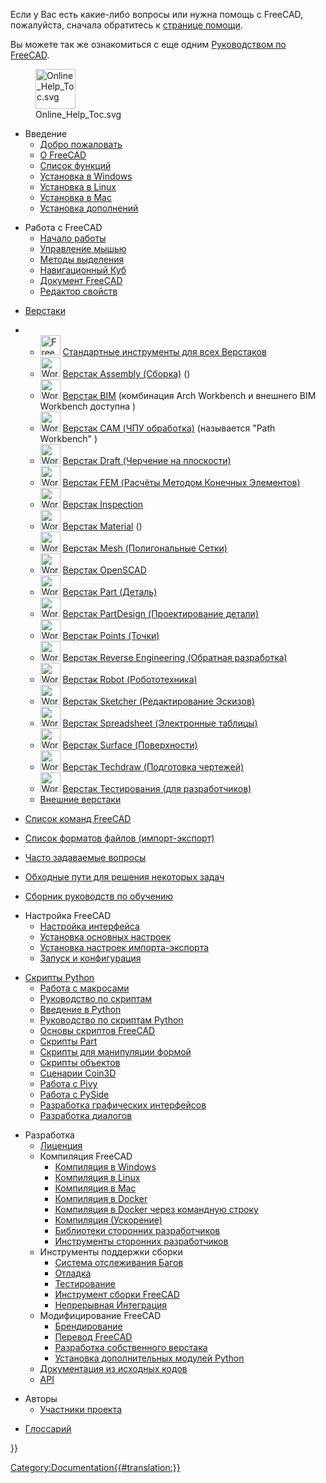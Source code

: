 <languages/>

Если у Вас есть какие-либо вопросы или нужна помощь с FreeCAD, пожалуйста, сначала обратитесь к [[Help/ru|странице помощи]].

Вы можете так же ознакомиться с еще одним [[Manual:Introduction/ru|Руководством по FreeCAD]].

[[File:Online_Help_Toc.svg|64px]]

* Введение
** [[Online_Help_Startpage/ru|Добро пожаловать]]
** [[About_FreeCAD/ru|О FreeCAD]]
** [[Feature_list/ru|Список функций]]
** [[Installing_on_Windows/ru|Установка в Windows]]
** [[Installing_on_Linux/ru|Установка в Linux]]
** [[Installing_on_Mac/ru|Установка в Mac]]
** [[Installing_additional_components/ru|Установка дополнений]]

<div class="mw-translate-fuzzy">
* Работа с FreeCAD
** [[Getting_started/ru|Начало работы]]
** [[Mouse_navigation/ru|Управление мышью]]
** [[Selection_methods/ru|Методы выделения]]
** [[Navigation_Cube/ru|Навигационный Куб]]
** [[Document_structure/ru|Документ FreeCAD]]
** [[Property_editor/ru|Редактор свойств]]
</div>

* [[Workbenches/ru|Верстаки]]
<!--Пожалуйста, согласуйте этот список с User_hub, Workbenches и Manual:The_FreeCAD_Interface-->
** [[Image:Freecad.svg|32px]] [[Std_Base/ru|Стандартные инструменты для всех Верстаков]]
** [[Image:Workbench_Assembly.svg|32px]] [[Assembly_Workbench|Верстак Assembly (Сборка)]] ({{Version/ru|1.0}})
** [[Image:Workbench_BIM.svg|32px]] [[BIM_Workbench|Верстак BIM]] (комбинация Arch Workbench и внешнего BIM Workbench доступна {{VersionMinus/ru|0.21}})
** [[Image:Workbench_CAM.svg|32px]] [[CAM_Workbench|Верстак CAM (ЧПУ обработка)]] (называется "Path Workbench" {{VersionMinus/ru|0.21}})
** [[Image:Workbench_Draft.svg|32px]] [[Draft_Workbench/ru|Верстак Draft (Черчение на плоскости)]]
** [[Image:Workbench_FEM.svg|32px]] [[FEM_Workbench/ru|Верстак FEM (Расчёты Методом Конечных Элементов)]]
** [[Image:Workbench_Inspection.svg|32px]] [[Inspection_Workbench/ru|Верстак Inspection]]
** [[Image:Workbench_Material.svg|32px]] [[Material_Workbench|Верстак Material]] ({{Version/ru|1.0}})
** [[Image:Workbench_Mesh.svg|32px]] [[Mesh_Workbench/ru|Верстак Mesh (Полигональные Сетки)]]
** [[Image:Workbench_OpenSCAD.svg|32px]] [[OpenSCAD_Workbench/ru|Верстак OpenSCAD]]
** [[Image:Workbench_Part.svg|32px]] [[Part_Workbench/ru|Верстак Part (Деталь)]]
** [[Image:Workbench_PartDesign.svg|32px]] [[PartDesign_Workbench/ru|Верстак PartDesign (Проектирование детали)]]
** [[Image:Workbench_Points.svg|32px]] [[Points_Workbench/ru|Верстак Points (Точки)]]
** [[Image:Workbench_Reverse_Engineering.svg|32px]] [[Reverse_Engineering_Workbench/ru|Верстак Reverse Engineering (Обратная разработка)]]
** [[Image:Workbench_Robot.svg|32px]] [[Robot Workbench/ru|Верстак Robot (Робототехника)]]
** [[Image:Workbench_Sketcher.svg|32px]] [[Sketcher_Workbench/ru|Верстак Sketcher (Редактирование Эскизов)]]
** [[Image:Workbench_Spreadsheet.svg|32px]] [[Spreadsheet_Workbench/ru|Верстак Spreadsheet (Электронные таблицы)]]
** [[Image:Workbench_Surface.svg|32px]] [[Surface_Workbench/ru|Верстак Surface (Поверхности)]]
** [[Image:Workbench_TechDraw.svg|32px]] [[TechDraw_Workbench/ru|Верстак Techdraw (Подготовка чертежей)]]
** [[Image:Workbench_Test.svg|32px]] [[Testing/ru|Верстак Тестирования (для разработчиков)]]
** [[External_workbenches/ru|Внешние верстаки]]

* [[List_of_Commands/ru|Список команд FreeCAD]]

* [[Import_Export/ru|Список форматов файлов (импорт-экспорт)]]

* [[Frequently_asked_questions|Часто задаваемые вопросы]]

* [[Workarounds/ru|Обходные пути для решения некоторых задач]]

* [[Tutorials/ru|Сборник руководств по обучению]]

* Настройка FreeCAD
** [[Interface_Customization/ru|Настройка интерфейса]]
** [[Preferences_Editor/ru|Установка основных настроек]]
** [[Import_Export_Preferences/ru|Установка настроек импорта-экспорта]]
** [[Start_up_and_Configuration/ru|Запуск и конфигурация]]

* [[Scripting_and_macros|Скрипты Python]]
** [[Macros/ru|Работа с макросами]]
** [[Scripts/ru|Руководство по скриптам]]
** [[Introduction_to_Python/ru|Введение в Python]]
** [[Python_scripting_tutorial/ru|Руководство по скриптам Python]]
** [[FreeCAD_Scripting_Basics/ru|Основы скриптов FreeCAD]]
** [[Part_scripting/ru|Скрипты Part]]
** [[Topological_data_scripting/ru|Скрипты для манипуляции формой]]
** [[Scripted_objects/ru|Скрипты объектов]]
** [[Scenegraph/ru|Сценарии Coin3D]]
** [[Pivy/ru|Работа с Pivy]]
** [[PySide/ru|Работа с PySide]]
** [[Interface_creation/ru|Разработка графических интерфейсов]]
** [[Dialog_creation/ru|Разработка диалогов]]

<div class="mw-translate-fuzzy">
* Разработка
** [[License/ru|Лиценция]]
** Компиляция FreeCAD
*** [[Compile_on_Windows/ru|Компиляция в Windows]]
*** [[Compile_on_Linux/ru|Компиляция в Linux]]
*** [[Compile_on_MacOS/ru|Компиляция в Mac]]
*** [[Compile_on_Docker/ru|Компиляция в Docker]]
*** [[FreeCAD_Docker_CLI_mode|Компиляция в Docker через командную строку]]
*** [[Compiling_(Speeding_up)/ru|Компиляция (Ускорение)]]
*** [[Third_Party_Libraries/ru|Библиотеки сторонних разработчиков]]
*** [[Third_Party_Tools/ru|Инструменты сторонних разработчиков]]
** Инструменты поддержки сборки
*** [[Tracker|Система отслеживания Багов]]
*** [[Debugging/ru|Отладка]]
*** [[Testing/ru|Тестирование]]
*** [[FreeCAD_Build_Tool/ru|Инструмент сборки FreeCAD]]
*** [[Continuous_Integration/ru|Непрерывная Интеграция]]
** Модифицирование FreeCAD 
*** [[Branding/ru|Брендирование]] 
*** [[Localisation/ru|Перевод FreeCAD]]
*** [[Workbench_creation/ru|Разработка собственного верстака]]
*** [[Extra_python_modules/ru|Установка дополнительных модулей Python]]
** [[Source documentation/ru|Документация из исходных кодов]]
** [https://www.freecad.org/api/ API]
</div>

* Авторы
** [[Contributors/ru|Участники проекта]]

*[[Glossary/ru|Глоссарий]]


{{Userdocnavi{{#translation:}}}}
[[Category:Documentation{{#translation:}}]]
